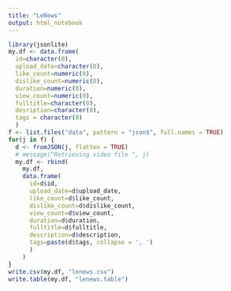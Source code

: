 ```yaml
---
title: "LeNews"
output: html_notebook
---
```



```r
library(jsonlite)
my.df <- data.frame(
  id=character(0),
  upload_date=character(0),
  like_count=numeric(0),
  dislike_count=numeric(0),
  duration=numeric(0),
  view_count=numeric(0),
  fulltitle=character(0),
  desription=character(0),
  tags = character(0)
  )
f <- list.files("data", pattern = "json$", full.names = TRUE)
for(j in f) {
  d <- fromJSON(j, flatten = TRUE)
  # message("Retrieving video file ", j)
  my.df <- rbind(
    my.df, 
    data.frame(
      id=d$id, 
      upload_date=d$upload_date, 
      like_count=d$like_count,
      dislike_count=d$dislike_count,
      view_count=d$view_count, 
      duration=d$duration, 
      fulltitle=d$fulltitle,
      description=d$description,
      tags=paste(d$tags, collapse = ', ')
      )
    )
}
write.csv(my.df, "lenews.csv")
write.table(my.df, "lenews.table")
```
